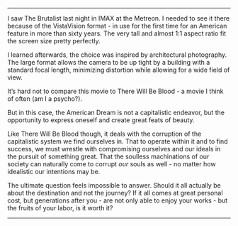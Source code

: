 ---
I saw The Brutalist last night in IMAX at the Metreon. I needed to see it there because of the VistaVision format - in use for the first time for an American feature in more than sixty years. The very tall and almost 1:1 aspect ratio fit the screen size pretty perfectly.

I learned afterwards, the choice was inspired by architectural photography. The large format allows the camera to be up tight by a building with a standard focal length, minimizing distortion while allowing for a wide field of view.

It’s hard not to compare this movie to There Will Be Blood - a movie I think of often (am I a psycho?). 

But in this case, the American Dream is not a capitalistic endeavor, but the opportunity to express oneself and create great feats of beauty.

Like There Will Be Blood though, it deals with the corruption of the capitalistic system we find ourselves in. That to operate within it and to find success, we must wrestle with compromising ourselves and our ideals in the pursuit of something great. That the soulless machinations of our society can naturally come to corrupt *our* souls as well - no matter how idealistic our intentions may be.

The ultimate question feels impossible to answer. Should it all actually be about the destination and not the journey? If it all comes at great personal cost, but generations after you - are not only able to enjoy your works - but the fruits of your labor, is it worth it?

--- 
